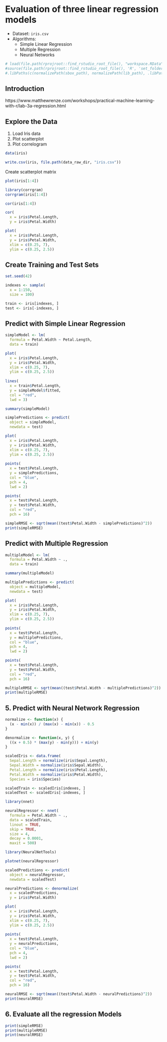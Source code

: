 # Evaluation of three linear regression models

* Dataset: `iris.csv`
* Algorithms: 
  * Simple Linear Regression
  * Multiple Regression
  * Neural Networks

```r
# load(file.path(rprojroot::find_rstudio_root_file(), "workspace.RData"))
#source(file.path(rprojroot::find_rstudio_root_file(), 'R', 'set_folders.R'))
#.libPaths(c(normalizePath(sbox_path), normalizePath(lib_path), .libPaths()))
```

## Introduction

https://www.matthewrenze.com/workshops/practical-machine-learning-with-r/lab-3a-regression.html


## Explore the Data
1. Load Iris data
2. Plot scatterplot
3. Plot correlogram


```r
data(iris)
```

```r
write.csv(iris, file.path(data_raw_dir, "iris.csv"))
```


Create scatterplot matrix

```r
plot(iris[1:4])
```


```r
library(corrgram)
corrgram(iris[1:4])
```


```r
cor(iris[1:4])

```


```r
cor(
  x = iris$Petal.Length, 
  y = iris$Petal.Width)
```


```r
plot(
  x = iris$Petal.Length, 
  y = iris$Petal.Width,
  xlim = c(0.25, 7),
  ylim = c(0.25, 2.5))
```

## Create Training and Test Sets

```r
set.seed(42)
```


```r
indexes <- sample(
  x = 1:150, 
  size = 100)
```


```r
train <- iris[indexes, ]
test <- iris[-indexes, ]
```


## Predict with Simple Linear Regression

```r
simpleModel <- lm(
  formula = Petal.Width ~ Petal.Length,
  data = train)
```


```r
plot(
  x = iris$Petal.Length, 
  y = iris$Petal.Width,
  xlim = c(0.25, 7),
  ylim = c(0.25, 2.5))
  
lines(
  x = train$Petal.Length,
  y = simpleModel$fitted, 
  col = "red",
  lwd = 3)
```


```r
summary(simpleModel)
```


```r
simplePredictions <- predict(
  object = simpleModel,
  newdata = test)
```


```r
plot(
  x = iris$Petal.Length, 
  y = iris$Petal.Width,
  xlim = c(0.25, 7),
  ylim = c(0.25, 2.5))
  
points(
  x = test$Petal.Length,
  y = simplePredictions,
  col = "blue",
  pch = 4,
  lwd = 2)

points(
  x = test$Petal.Length,
  y = test$Petal.Width,
  col = "red",
  pch = 16)
```



```r
simpleRMSE <- sqrt(mean((test$Petal.Width - simplePredictions)^2))
print(simpleRMSE)
```

## Predict with Multiple Regression

```r
multipleModel <- lm(
  formula = Petal.Width ~ .,
  data = train)
```

```r
summary(multipleModel)
```

```r
multiplePredictions <- predict(
  object = multipleModel,
  newdata = test)
```

```r
plot(
  x = iris$Petal.Length, 
  y = iris$Petal.Width,
  xlim = c(0.25, 7),
  ylim = c(0.25, 2.5))
  
points(
  x = test$Petal.Length,
  y = multiplePredictions,
  col = "blue",
  pch = 4,
  lwd = 2)

points(
  x = test$Petal.Length,
  y = test$Petal.Width,
  col = "red",
  pch = 16)
```


```r
multipleRMSE <- sqrt(mean((test$Petal.Width - multiplePredictions)^2))
print(multipleRMSE)
```


## 5. Predict with Neural Network Regression

```r
normalize <- function(x) {
  (x - min(x)) / (max(x) - min(x)) - 0.5
}
```

```r
denormalize <- function(x, y) {
  ((x + 0.5) * (max(y) - min(y))) + min(y)
}
```


```r
scaledIris <- data.frame(
  Sepal.Length = normalize(iris$Sepal.Length),
  Sepal.Width = normalize(iris$Sepal.Width),
  Petal.Length = normalize(iris$Petal.Length),
  Petal.Width = normalize(iris$Petal.Width),
  Species = iris$Species)
```


```r
scaledTrain <- scaledIris[indexes, ]
scaledTest <- scaledIris[-indexes, ]
```

```r
library(nnet)

neuralRegressor <- nnet(
  formula = Petal.Width ~ .,
  data = scaledTrain,
  linout = TRUE,
  skip = TRUE,
  size = 4,
  decay = 0.0001,
  maxit = 500)
```


```r
library(NeuralNetTools)

plotnet(neuralRegressor)
```


```r
scaledPredictions <- predict(
  object = neuralRegressor, 
  newdata = scaledTest)
```


```r
neuralPredictions <- denormalize(
  x = scaledPredictions, 
  y = iris$Petal.Width)
```


```r
plot(
  x = iris$Petal.Length, 
  y = iris$Petal.Width,
  xlim = c(0.25, 7),
  ylim = c(0.25, 2.5))
  
points(
  x = test$Petal.Length,
  y = neuralPredictions,
  col = "blue",
  pch = 4,
  lwd = 2)

points(
  x = test$Petal.Length,
  y = test$Petal.Width,
  col = "red",
  pch = 16)
```

```r
neuralRMSE <- sqrt(mean((test$Petal.Width - neuralPredictions)^2))
print(neuralRMSE)
```

## 6. Evaluate all the regression Models

```r
print(simpleRMSE)
print(multipleRMSE)
print(neuralRMSE)
```




